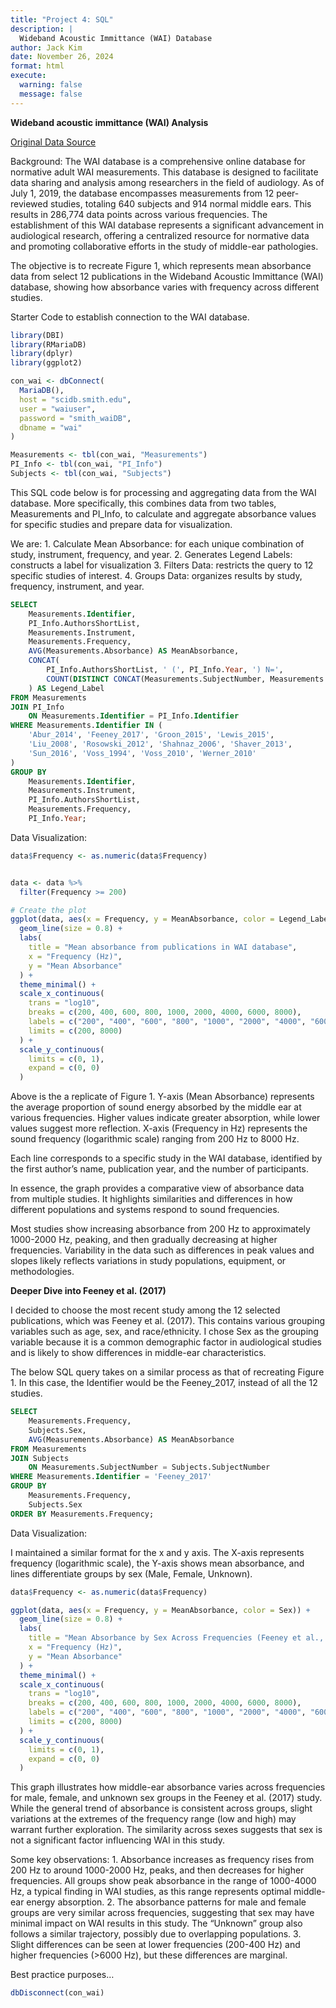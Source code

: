 ```yaml
---
title: "Project 4: SQL"
description: |
  Wideband Acoustic Immittance (WAI) Database
author: Jack Kim
date: November 26, 2024
format: html
execute: 
  warning: false
  message: false
---
```


**Wideband acoustic immittance (WAI) Analysis**

[Original Data Source](https://www.science.smith.edu/wai-database/)

Background: The WAI database is a comprehensive online database for normative adult WAI measurements. This database is designed to facilitate data sharing and analysis among researchers in the field of audiology. As of July 1, 2019, the database encompasses measurements from 12 peer-reviewed studies, totaling 640 subjects and 914 normal middle ears. This results in 286,774 data points across various frequencies. The establishment of this WAI database represents a significant advancement in audiological research, offering a centralized resource for normative data and promoting collaborative efforts in the study of middle-ear pathologies.


The objective is to recreate Figure 1, which represents mean absorbance data from select 12 publications in the Wideband Acoustic Immittance (WAI) database, showing how absorbance varies with frequency across different studies.


Starter Code to establish connection to the WAI database.
```r
library(DBI)
library(RMariaDB)
library(dplyr)
library(ggplot2)

con_wai <- dbConnect(
  MariaDB(),
  host = "scidb.smith.edu",
  user = "waiuser",
  password = "smith_waiDB",
  dbname = "wai"
)

Measurements <- tbl(con_wai, "Measurements")
PI_Info <- tbl(con_wai, "PI_Info")
Subjects <- tbl(con_wai, "Subjects")

```
This SQL code below is for processing and aggregating data from the WAI database. More specifically, this combines data from two tables, Measurements and PI_Info, to calculate and aggregate absorbance values for specific studies and prepare data for visualization.

We are:
1. Calculate Mean Absorbance: for each unique combination of study, instrument, frequency, and year.
2. Generates Legend Labels: constructs a label for visualization
3. Filters Data: restricts the query to 12 specific studies of interest.
4. Groups Data: organizes results by study, frequency, instrument, and year.

```sql

SELECT 
    Measurements.Identifier, 
    PI_Info.AuthorsShortList, 
    Measurements.Instrument, 
    Measurements.Frequency, 
    AVG(Measurements.Absorbance) AS MeanAbsorbance, 
    CONCAT(
        PI_Info.AuthorsShortList, ' (', PI_Info.Year, ') N=',
        COUNT(DISTINCT CONCAT(Measurements.SubjectNumber, Measurements.Ear))
    ) AS Legend_Label
FROM Measurements
JOIN PI_Info 
    ON Measurements.Identifier = PI_Info.Identifier
WHERE Measurements.Identifier IN (
    'Abur_2014', 'Feeney_2017', 'Groon_2015', 'Lewis_2015', 
    'Liu_2008', 'Rosowski_2012', 'Shahnaz_2006', 'Shaver_2013', 
    'Sun_2016', 'Voss_1994', 'Voss_2010', 'Werner_2010'
)
GROUP BY 
    Measurements.Identifier, 
    Measurements.Instrument, 
    PI_Info.AuthorsShortList, 
    Measurements.Frequency, 
    PI_Info.Year;


```



Data Visualization:
```r


data$Frequency <- as.numeric(data$Frequency)


data <- data %>%
  filter(Frequency >= 200)

# Create the plot
ggplot(data, aes(x = Frequency, y = MeanAbsorbance, color = Legend_Label)) +
  geom_line(size = 0.8) +
  labs(
    title = "Mean absorbance from publications in WAI database",
    x = "Frequency (Hz)",
    y = "Mean Absorbance"
  ) +
  theme_minimal() +
  scale_x_continuous(
    trans = "log10",
    breaks = c(200, 400, 600, 800, 1000, 2000, 4000, 6000, 8000),
    labels = c("200", "400", "600", "800", "1000", "2000", "4000", "6000", "8000"),
    limits = c(200, 8000)
  ) +
  scale_y_continuous(
    limits = c(0, 1),
    expand = c(0, 0)
  )


```

Above is the a replicate of Figure 1. Y-axis (Mean Absorbance) represents the average proportion of sound energy absorbed by the middle ear at various frequencies. Higher values indicate greater absorption, while lower values suggest more reflection. X-axis (Frequency in Hz) represents the sound frequency (logarithmic scale) ranging from 200 Hz to 8000 Hz.

Each line corresponds to a specific study in the WAI database, identified by the first author's name, publication year, and the number of participants.

In essence, the graph provides a comparative view of absorbance data from multiple studies. It highlights similarities and differences in how different populations and systems respond to sound frequencies.

Most studies show increasing absorbance from 200 Hz to approximately 1000-2000 Hz, peaking, and then gradually decreasing at higher frequencies. Variability in the data such as differences in peak values and slopes likely reflects variations in study populations, equipment, or methodologies.



**Deeper Dive into Feeney et al. (2017)**

I decided to choose the most recent study among the 12 selected publications, which was Feeney et al. (2017). This contains various grouping variables such as age, sex, and race/ethnicity. I chose Sex as the grouping variable because it is a common demographic factor in audiological studies and is likely to show differences in middle-ear characteristics.

The below SQL query takes on a similar process as that of recreating Figure 1. In this case, the Identifier would be the Feeney_2017, instead of all the 12 studies.

```sql

SELECT 
    Measurements.Frequency, 
    Subjects.Sex,
    AVG(Measurements.Absorbance) AS MeanAbsorbance
FROM Measurements
JOIN Subjects
    ON Measurements.SubjectNumber = Subjects.SubjectNumber
WHERE Measurements.Identifier = 'Feeney_2017'
GROUP BY 
    Measurements.Frequency, 
    Subjects.Sex
ORDER BY Measurements.Frequency;


```


Data Visualization:

I maintained a similar format for the x and y axis. The X-axis represents frequency (logarithmic scale), the Y-axis shows mean absorbance, and lines differentiate groups by sex (Male, Female, Unknown).

```r
data$Frequency <- as.numeric(data$Frequency)

ggplot(data, aes(x = Frequency, y = MeanAbsorbance, color = Sex)) +
  geom_line(size = 0.8) +
  labs(
    title = "Mean Absorbance by Sex Across Frequencies (Feeney et al., 2017)",
    x = "Frequency (Hz)",
    y = "Mean Absorbance"
  ) +
  theme_minimal() +
  scale_x_continuous(
    trans = "log10",
    breaks = c(200, 400, 600, 800, 1000, 2000, 4000, 6000, 8000),
    labels = c("200", "400", "600", "800", "1000", "2000", "4000", "6000", "8000"),
    limits = c(200, 8000)
  ) +
  scale_y_continuous(
    limits = c(0, 1),
    expand = c(0, 0)
  )

```

This graph illustrates how middle-ear absorbance varies across frequencies for male, female, and unknown sex groups in the Feeney et al. (2017) study. While the general trend of absorbance is consistent across groups, slight variations at the extremes of the frequency range (low and high) may warrant further exploration. The similarity across sexes suggests that sex is not a significant factor influencing WAI in this study.

Some key observations:
1. Absorbance increases as frequency rises from 200 Hz to around 1000-2000 Hz, peaks, and then decreases for higher frequencies. All groups show peak absorbance in the range of 1000-4000 Hz, a typical finding in WAI studies, as this range represents optimal middle-ear energy absorption.
2. The absorbance patterns for male and female groups are very similar across frequencies, suggesting that sex may have minimal impact on WAI results in this study. The "Unknown" group also follows a similar trajectory, possibly due to overlapping populations.
3. Slight differences can be seen at lower frequencies (200-400 Hz) and higher frequencies (>6000 Hz), but these differences are marginal.



Best practice purposes...
```r
dbDisconnect(con_wai)
```

